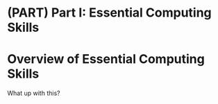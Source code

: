 \mainmatter

# (PART) Part I: Essential Computing Skills {-}

# Overview of Essential Computing Skills

What up with this?


